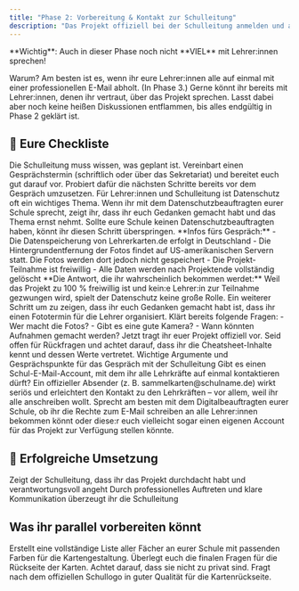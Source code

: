 ```yaml
---
title: "Phase 2: Vorbereitung & Kontakt zur Schulleitung"
description: "Das Projekt offiziell bei der Schulleitung anmelden und alle Rahmenbedingungen klären"
---
```


<Warning>
**Wichtig**: Auch in dieser Phase noch nicht **VIEL** mit Lehrer:innen sprechen!

Warum? Am besten ist es, wenn ihr eure Lehrer:innen alle auf einmal mit einer professionellen E-Mail abholt. (In Phase 3.) Gerne könnt ihr bereits mit Lehrer:innen, denen ihr vertraut, über das Projekt sprechen. Lasst dabei aber noch keine heißen Diskussionen entflammen, bis alles endgültig in Phase 2 geklärt ist.

</Warning>

## 📌 Eure Checkliste

<Steps>
  <Step title="Termin mit der Schulleitung vereinbaren">
    Die Schulleitung muss wissen, was geplant ist. Vereinbart einen
    Gesprächstermin (schriftlich oder über das Sekretariat) und bereitet euch
    gut darauf vor. Probiert dafür die nächsten Schritte bereits vor dem
    Gespräch umzusetzen.
  </Step>

  <Step title="Datenschutzbeauftragte:n ansprechen">
    Für Lehrer:innen und Schulleitung ist Datenschutz oft ein wichtiges Thema.
    Wenn ihr mit dem Datenschutzbeauftragten eurer Schule sprecht, zeigt ihr,
    dass ihr euch Gedanken gemacht habt und das Thema ernst nehmt.
    <Note>
      Sollte eure Schule keinen Datenschutzbeauftragten haben, könnt ihr diesen
      Schritt überspringen.
    </Note>
    **Infos fürs Gespräch:** - Die Datenspeicherung von Lehrerkarten.de erfolgt
    in Deutschland - Die Hintergrundentfernung der Fotos findet auf
    US-amerikanischen Servern statt. Die Fotos werden dort jedoch nicht
    gespeichert - Die Projekt-Teilnahme ist freiwillig - Alle Daten werden nach
    Projektende vollständig gelöscht
    <Check>
      **Die Antwort, die ihr wahrscheinlich bekommen werdet:** Weil das Projekt
      zu 100 % freiwillig ist und kein:e Lehrer:in zur Teilnahme gezwungen wird,
      spielt der Datenschutz keine große Rolle.
    </Check>
  </Step>

  <Step title="Fototermin überlegen">
    Ein weiterer Schritt um zu zeigen, dass ihr euch Gedanken gemacht habt ist,
    dass ihr einen Fototermin für die Lehrer organisiert. Klärt bereits folgende
    Fragen: - Wer macht die Fotos? - Gibt es eine gute Kamera? - Wann könnten
    Aufnahmen gemacht werden?
  </Step>

  <Step title="Gespräch mit der Schulleitung führen">
    Jetzt tragt ihr euer Projekt offiziell vor. Seid offen für Rückfragen und
    achtet darauf, dass ihr die Cheatsheet-Inhalte kennt und dessen Werte
    vertretet.
    <Card
      title="Cheatsheet: Überzeugen der Schulleitung"
      icon="clipboard-check"
      href="/lehrerkarten/phase2/cheatsheet"
    >
      Wichtige Argumente und Gesprächspunkte für das Gespräch mit der
      Schulleitung
    </Card>
  </Step>

  <Step title="Klärung: E-Mail-Account für Lehrer-Kontakt">
    Gibt es einen Schul-E-Mail-Account, mit dem ihr alle Lehrkräfte auf einmal
    kontaktieren dürft?
    <Info>
      Ein offizieller Absender (z. B. sammelkarten@schulname.de) wirkt seriös
      und erleichtert den Kontakt zu den Lehrkräften – vor allem, weil ihr alle
      anschreiben wollt. Sprecht am besten mit dem Digitalbeauftragten eurer
      Schule, ob ihr die Rechte zum E-Mail schreiben an alle Lehrer:innen
      bekommen könnt oder diese:r euch vielleicht sogar einen eigenen Account
      für das Projekt zur Verfügung stellen könnte.
    </Info>
  </Step>
</Steps>

## 🎯 Erfolgreiche Umsetzung

<CardGroup cols={2}>
  <Card title="Gute Vorbereitung ist der Schlüssel" icon="key" color="gray">
    Zeigt der Schulleitung, dass ihr das Projekt durchdacht habt und
    verantwortungsvoll angeht
  </Card>
  <Card title="Vertrauen aufbauen" icon="handshake" color="gray">
    Durch professionelles Auftreten und klare Kommunikation überzeugt ihr die
    Schulleitung
  </Card>
</CardGroup>

## Was ihr parallel vorbereiten könnt

<AccordionGroup>
  <Accordion title="Fächerliste mit Farben finalisieren">
    Erstellt eine vollständige Liste aller Fächer an eurer Schule mit passenden
    Farben für die Kartengestaltung.
  </Accordion>

  <Accordion title="Steckbrieffragen finalisieren">
    Überlegt euch die finalen Fragen für die Rückseite der Karten. Achtet
    darauf, dass sie nicht zu privat sind.
  </Accordion>

  <Accordion title="Logo der Schule besorgen">
    Fragt nach dem offiziellen Schullogo in guter Qualität für die
    Kartenrückseite.
  </Accordion>
</AccordionGroup>
